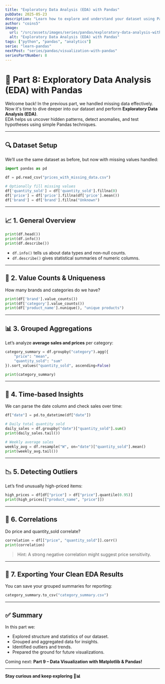 ```yaml
---
title: "Exploratory Data Analysis (EDA) with Pandas"
pubDate: 2025-05-23
description: "Learn how to explore and understand your dataset using Pandas, identifying trends, patterns, and potential issues in your data."
author: "coins5"
image:
  url: "/src/assets/images/series/pandas/exploratory-data-analysis-with-pandas.png"
  alt: "Exploratory Data Analysis (EDA) with Pandas"
tags: ["python", "pandas", "analytics"]
serie: "learn-pandas"
nextPost: "series/pandas/visualization-with-pandas"
seriesPartNumber: 8
---
```


# 🧠 Part 8: Exploratory Data Analysis (EDA) with Pandas

Welcome back! In the previous part, we handled missing data effectively.  
Now it's time to dive deeper into our dataset and perform **Exploratory Data Analysis (EDA)**.  
EDA helps us uncover hidden patterns, detect anomalies, and test hypotheses using simple Pandas techniques.

---

## 🔍 Dataset Setup

We’ll use the same dataset as before, but now with missing values handled:

```python
import pandas as pd

df = pd.read_csv("prices_with_missing_data.csv")

# Optionally fill missing values
df['quantity_sold'] = df['quantity_sold'].fillna(0)
df['price'] = df['price'].fillna(df['price'].mean())
df['brand'] = df['brand'].fillna("Unknown")
```

---

## 📈 1. General Overview

```python
print(df.head())
print(df.info())
print(df.describe())
```

- `df.info()` tells us about data types and non-null counts.
- `df.describe()` gives statistical summaries of numeric columns.

---

## 🔢 2. Value Counts & Uniqueness

How many brands and categories do we have?

```python
print(df['brand'].value_counts())
print(df['category'].value_counts())
print(df['product_name'].nunique(), "unique products")
```

---

## 📊 3. Grouped Aggregations

Let’s analyze **average sales and prices** per category:

```python
category_summary = df.groupby("category").agg({
    "price": "mean",
    "quantity_sold": "sum"
}).sort_values("quantity_sold", ascending=False)

print(category_summary)
```

---

## 📅 4. Time-based Insights

We can parse the date column and check sales over time:

```python
df["date"] = pd.to_datetime(df["date"])

# Daily total quantity sold
daily_sales = df.groupby("date")["quantity_sold"].sum()
print(daily_sales.tail())

# Weekly average sales
weekly_avg = df.resample("W", on="date")["quantity_sold"].mean()
print(weekly_avg.tail())
```

---

## 📉 5. Detecting Outliers

Let’s find unusually high-priced items:

```python
high_prices = df[df["price"] > df["price"].quantile(0.95)]
print(high_prices[["product_name", "price"]])
```

---

## 🧪 6. Correlations

Do price and quantity_sold correlate?

```python
correlation = df[["price", "quantity_sold"]].corr()
print(correlation)
```

> Hint: A strong negative correlation might suggest price sensitivity.

---

## 🧼 7. Exporting Your Clean EDA Results

You can save your grouped summaries for reporting:

```python
category_summary.to_csv("category_summary.csv")
```

---

## ✅ Summary

In this part we:

- Explored structure and statistics of our dataset.
- Grouped and aggregated data for insights.
- Identified outliers and trends.
- Prepared the ground for future visualizations.

Coming next: **Part 9 – Data Visualization with Matplotlib & Pandas!**

---

**Stay curious and keep exploring 🧠📊**

